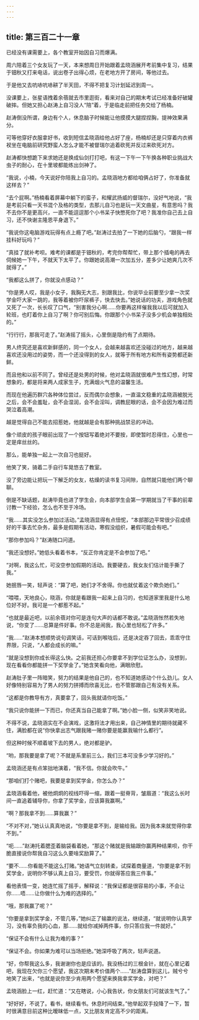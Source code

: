 ```yaml
---
---
---
```

title: 第三百二十一章
---




已经没有课需要上，各个教室开始因自习而爆满。

周六陪着三个女友玩了一天，本来想周日开始跟着孟晓涵展开考前集中复习，结果于钿秋又打来电话，说出卷子出得心烦，在老地方开了房间，等他过去。

于是他又去吭哧吭哧耕了半天田，不得不把复习计划延迟到周一。

没课要上，张星语拽着余蓓就去市里逛街，看来对自己的期末考试已经准备好破罐破摔。但她又担心赵涛上自习没人“陪”着，于是临走前把任务交给了杨楠。

赵涛倒没所谓，身边有个人，休息脑子时候能让他摸摸大腿捏捏胸，提神效果满分。

可等他穿好衣服拿好书，收到短信孟晓涵给他占好了座，杨楠却还是只穿着内衣裤衩坐在电脑前研究野蛮人怎么才能不被督瑞尔追着砍死并反过来砍死对方。

赵涛都快想跪下来求她还是换成仙剑打打吧，有这一下午一下午换各种职业挑战大虫子的耐心，在十里坡都能练出剑神了。

“我说，小楠，今天说好你陪我上自习的。孟晓涵地方都给咱俩占好了，你准备就这样去？”

“去个屁啊。”杨楠看着屏幕中躺下的蛮子，和耀武扬威的督瑞尔，没好气地说，“我是考前只看一天书混个及格的类型，去那儿自习也是玩一天文曲星，有意思吗？我不去你不是更高兴，一直不能逗逗那个小书呆子快憋死你了吧？我准你自己去上自习，还不快谢主隆恩平身退下。”

“我说你这电脑游戏玩得有点上瘾了吧。”赵涛过去拍了一下她的后脑勺，“跟我一样挂科好玩吗？”

“真挂了就补考呗。难考的课都是于钿秋的，考完你帮帮忙，带上那个插电的再去伺候她一下午，不就天下太平了。你跟她说高潮一次加五分，差多少让她爽几次不就得了。”

“我都这么拼了，你就没点感动？”

“你是男人哎，我是小女子，我胸无大志，别跟我比，你说毕业前要至少拿一次奖学金吓大家一跳的，我等着被你吓尿裤子，快去快去。”她说话的功夫，游戏角色就又死了一次，长长叹了口气，“别害我分心啊……你要再这样催我我以后可就加入轮班，也盯着你上自习了啊？你可别后悔。你跟那个小书呆子没多少机会单独相处的。”

“行行行，那我可走了。”赵涛摇了摇头，心里倒是隐约有了点期待。

男人终究还是喜欢新鲜感的，同一个女人，会越来越喜欢还没碰过的地方，越来越喜欢还没用过的姿势，而一个还没得到的女人，就等于所有地方和所有姿势都还新鲜。

而且他和以前不同了。曾经还是处男的时候，他对孟晓涵就很难产生性幻想，时常想象的，都是将来两人成家生子，充满烟火气息的温馨生活。

而现在他遍历群穴各种体位尝过，反而偶尔会想象，一直温文稳重的孟晓涵被脱光之后，会不会羞耻，会不会湿润，会不会淫叫，调教屁眼的话，会不会因为难过而哭泣着高潮。

越是觉得自己不能去招惹她，他就越是会有那种挑战禁忌的冲动。

像个顽皮的孩子眼前出现了一个按钮写着绝对不要按，即使暂时忍得住，心里也一定是痒丝丝的。

那么，能单独一起上一次自习也挺好。

他笑了笑，骑着二手自行车晃悠去了教室。

没了旁边能让把玩一下解乏的女友，枯燥的读书复习间隙，自然就只能他们两个聊聊。

倒是不缺话题，赵涛毕竟也进了学生会，向本部学生会第一学期就当了干事的前辈讨教一下经验，怎么也不至于冷场。

“我……其实没怎么参加过活动。”孟晓涵显得有点忸怩，“本部那边平常很少召成绩好的干事去忙杂务，最多是假期有活动，寒假没组织，暑假可能会有吧。”

“那你参加吗？”赵涛随口问道。

“我还没想好。”她低头看着书本，“反正你肯定是不会参加了吧。”

“对啊，我这么忙，可没空参加假期的活动。我要硬去，我女友们估计能手撕了我。”

她抿唇一笑，轻声说：“算了吧，她们才不舍得。你也就仗着这个欺负她们。”

“喂喂，天地良心，晓涵，你就是看跟我一起来上自习的，也知道家里我是什么地位好不好。我可是一个都惹不起。”

“也就是最近吧，以前余蓓对你可是连句大声的话都不敢说。”孟晓涵怅然若失地说，“你变了……总算是件好事。你不总是闹我，我心里也轻松了许多。”

“我……”赵涛本想顺势说句调笑话，可话到喉咙后，还是决定吞了回去，乖乖守住界限，只说，“人都会成长的嘛。”

“就是没想到你成长得这么快。之前我还担心你要拿不到学位证怎么办，没想到，现在看看你都能拼一下奖学金了。”她含笑看向他，满眼欣慰。

赵涛肚子里一阵暗笑，努力的结果是他自己的，也不知道她感动个什么劲儿。女人好像特别容易为了男人的努力拼搏而欣喜无比，也不管那跟自己有没有关系。

“这都是你教导有方，真要拿了，回头我就请你吃饭。”

“我只说你能拼一下而已，你还真当自己能拿了啊。”她小脸一侧，似笑非笑地说。

不得不说，孟晓涵实在不会演戏，这激将法才用出来，自己神情里的期待就藏不住，满脸都在说“你快拿出志气跟我赌一赌你要是能赢我输什么都行”。

但这种时候不顺着坡下去的男人，绝对都是驴。

“哟，那我要是拿了呢？不就是系里前三么，我们三本可没多少学习好的。”

孟晓涵还是有点笨拙地演着，“我不信。你就会吹牛。”

“那咱们打个赌吧，我要是拿到奖学金，你怎么办？”

孟晓涵看着他，被他炯炯的视线吓得一缩，跟着一挺脊背，皱眉道：“我这么长时间一直追着辅导你，你拿了奖学金，应该算我赢啊。”

“啊？那我拿不到……算我赢？”

“不对不对，”她认认真真地说，“你要是拿不到，是输给我。因为我本来就觉得你拿不到。”

“呃……”赵涛托着腮歪着脑袋看着她，“那这个赌就是我输跟你赢两种结果呗，你干脆直接说你帮我自习这么久要啥奖励算了。”

“要不……你看能不能这么打赌。”她语气立刻转柔，试探着商量道，“你要是拿不到奖学金，说明你不够认真上自习，要受罚，你就得答应我三件事。”

看他表情一变，她连忙摇了摇手，解释说：“我保证都是很容易的小事，不会让你……唔……让你做什么为难的选择的。”

“哦，那我赢了呢？”

“你要是拿到奖学金，不管几等，”她纠正了输赢的说法，继续道，“就说明你认真学习，没有辜负我的心血，那……就给你减掉两件事，你只答应我一件就好。”

“保证不会有什么让我为难的事？”

“保证不会。你如果为难可以当场拒绝。”她深呼吸了两次，轻声说道。

“好，你帮我这么多，我谢谢你也是应该的。我没杨过的三根金针，就在心里记着吧，我现在欠你三个愿望，我这次期末考价值两个……”赵涛盘算到这儿，贼兮兮地笑了出来，“也就是说你至少肯用两个愿望来换我拿奖学金，对吧？”

孟晓涵脸上一红，赶忙道：“又在瞎说，小心我告状，你女朋友们可就该生气了。”

“好好好，不说了。看书，继续看书。休息时间结束。”他举起双手投降了一下，暂时很满意目前这种比暧昧低一点，又比朋友肯定高不少的距离。